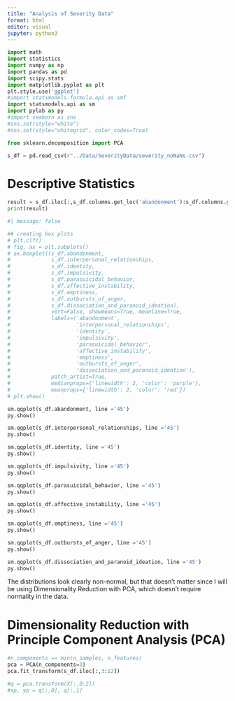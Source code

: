 ```yaml
---
title: "Analysis of Severity Data"
format: html
editor: visual
jupyter: python3
---
```


```python
import math
import statistics
import numpy as np
import pandas as pd
import scipy.stats
import matplotlib.pyplot as plt
plt.style.use('ggplot')
#import statsmodels.formula.api as smf
import statsmodels.api as sm
import pylab as py
#import seaborn as sns
#sns.set(style="white")
#sns.set(style="whitegrid", color_codes=True)

from sklearn.decomposition import PCA
```

```python
s_df = pd.read_csv(r"../Data/SeverityData/severity_noNaNs.csv")
```

# Descriptive Statistics
```python
result = s_df.iloc[:,s_df.columns.get_loc('abandonment'):s_df.columns.get_loc('dissociation_and_paranoid_ideation')+1].describe()
print(result)
```

```python
#| message: false

## creating box plots
# plt.clf()
# fig, ax = plt.subplots()
# ax.boxplot((s_df.abandonment,
#             s_df.interpersonal_relationships,
#             s_df.identity,
#             s_df.impulsivity,
#             s_df.parasuicidal_behavior,
#             s_df.affective_instability,
#             s_df.emptiness,
#             s_df.outbursts_of_anger,
#             s_df.dissociation_and_paranoid_ideation),
#             vert=False, showmeans=True, meanline=True,
#             labels=('abandonment',
#                     'interpersonal_relationships',
#                     'identity',
#                     'impulsivity',
#                     'parasuicidal_behavior',
#                     'affective_instability',
#                     'emptiness',
#                     'outbursts_of_anger',
#                     'dissociation_and_paranoid_ideation'),
#             patch_artist=True,
#             medianprops={'linewidth': 2, 'color': 'purple'},
#             meanprops={'linewidth': 2, 'color': 'red'})
# plt.show()
```

```python
sm.qqplot(s_df.abandonment, line ='45')
py.show()
```
```python
sm.qqplot(s_df.interpersonal_relationships, line ='45')
py.show()
```

```python
sm.qqplot(s_df.identity, line ='45')
py.show()
```

```python
sm.qqplot(s_df.impulsivity, line ='45')
py.show()
```

```python
sm.qqplot(s_df.parasuicidal_behavior, line ='45')
py.show()
```

```python
sm.qqplot(s_df.affective_instability, line ='45')
py.show()
```

```python
sm.qqplot(s_df.emptiness, line ='45')
py.show()
```

```python
sm.qqplot(s_df.outbursts_of_anger, line ='45')
py.show()
```

```python
sm.qqplot(s_df.dissociation_and_paranoid_ideation, line ='45')
py.show()
```

The distributions look clearly non-normal, but that doesn't matter since I will be using Dimensionality Reduction with PCA, which doesn't require normality in the data.


# Dimensionality Reduction with Principle Component Analysis (PCA)

```python
#n_components == min(n_samples, n_features)
pca = PCA(n_components=3)
pca.fit_transform(s_df.iloc[:,3:12])

#q = pca.transform(X[:,0:2])
#xp, yp = q[:,0], q[:,1]
```

